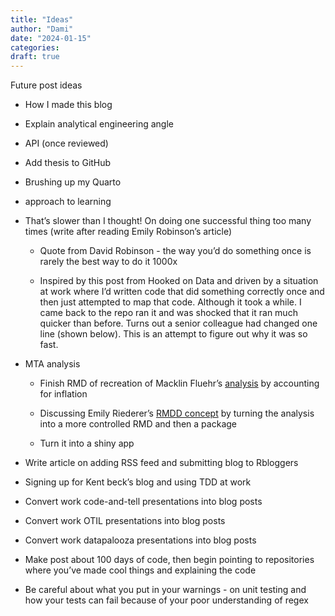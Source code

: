 ```yaml
---
title: "Ideas"
author: "Dami"
date: "2024-01-15"
categories:
draft: true
---
```


Future post ideas

-   How I made this blog

-   Explain analytical engineering angle

-   API (once reviewed)

-   Add thesis to GitHub 

-   Brushing up my Quarto

-   approach to learning

-   That’s slower than I thought! On doing one successful thing too many times (write after reading Emily Robinson’s article)

    -   Quote from David Robinson - the way you’d do something once is rarely the best way to do it 1000x

    -   Inspired by this post from Hooked on Data and driven by a situation at work where I’d written code that did something correctly once and then just attempted to map that code. Although it took a while. I came back to the repo ran it and was shocked that it ran much quicker than before. Turns out a senior colleague had changed one line (shown below). This is an attempt to figure out why it was so fast.

-   MTA analysis

    -   Finish RMD of recreation of Macklin Fluehr's [analysis](https://medium.com/@macklinfluehr/which-is-better-omny-or-30-day-unlimited-metrocard-22293f51f009) by accounting for inflation

    -   Discussing Emily Riederer's [RMDD concept](https://emilyriederer.netlify.app/post/rmarkdown-driven-development/) by turning the analysis into a more controlled RMD and then a package

    -   Turn it into a shiny app

-   Write article on adding RSS feed and submitting blog to Rbloggers

-   Signing up for Kent beck’s blog and using TDD at work

-   Convert work code-and-tell presentations into blog posts

-   Convert work OTIL presentations into blog posts

-   Convert work datapalooza presentations into blog posts

-   Make post about 100 days of code, then begin pointing to repositories where you’ve made cool things and explaining the code 

-   Be careful about what you put in your warnings - on unit testing and how your tests can fail because of your poor understanding of regex
